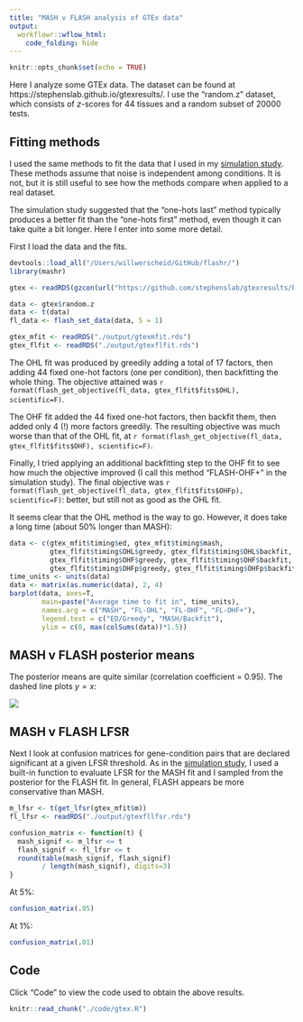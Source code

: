 ```yaml
---
title: "MASH v FLASH analysis of GTEx data"
output: 
  workflowr::wflow_html:
    code_folding: hide
---
```


```r
knitr::opts_chunk$set(echo = TRUE)
```

Here I analyze some GTEx data. The dataset can be found at https://stephenslab.github.io/gtexresults/. I use the "random.z" dataset, which consists of $z$-scores for 44 tissues and a random subset of 20000 tests.

## Fitting methods

I used the same methods to fit the data that I used in my [simulation study](MASHvFLASHsims.html). These methods assume that noise is independent among conditions. It is not, but it is still useful to see how the methods compare when applied to a real dataset. 

The simulation study suggested that the "one-hots last" method typically produces a better fit than the "one-hots first" method, even though it can take quite a bit longer. Here I enter into some more detail.

First I load the data and the fits.

```r
devtools::load_all("/Users/willwerscheid/GitHub/flashr/")
library(mashr)

gtex <- readRDS(gzcon(url("https://github.com/stephenslab/gtexresults/blob/master/data/MatrixEQTLSumStats.Portable.Z.rds?raw=TRUE")))

data <- gtex$random.z
data <- t(data)
fl_data <- flash_set_data(data, S = 1)

gtex_mfit <- readRDS("./output/gtexmfit.rds")
gtex_flfit <- readRDS("./output/gtexflfit.rds")
```

The OHL fit was produced by greedily adding a total of 17 factors, then adding 44 fixed one-hot factors (one per condition), then backfitting the whole thing. The objective attained was `r format(flash_get_objective(fl_data, gtex_flfit$fits$OHL), scientific=F)`.

The OHF fit added the 44 fixed one-hot factors, then backfit them, then added only 4 (!) more factors greedily. The resulting objective was much worse than that of the OHL fit, at `r format(flash_get_objective(fl_data, gtex_flfit$fits$OHF), scientific=F)`.

Finally, I tried applying an additional backfitting step to the OHF fit to see how much the objective improved (I call this method "FLASH-OHF+" in the simulation study). The final objective was `r format(flash_get_objective(fl_data, gtex_flfit$fits$OHFp), scientific=F)`: better, but still not as good as the OHL fit.

It seems clear that the OHL method is the way to go. However, it does take a long time (about 50% longer than MASH):

```r
data <- c(gtex_mfit$timing$ed, gtex_mfit$timing$mash,
          gtex_flfit$timing$OHL$greedy, gtex_flfit$timing$OHL$backfit,
          gtex_flfit$timing$OHF$greedy, gtex_flfit$timing$OHF$backfit,
          gtex_flfit$timing$OHFp$greedy, gtex_flfit$timing$OHFp$backfit)
time_units <- units(data)
data <- matrix(as.numeric(data), 2, 4)
barplot(data, axes=T,
        main=paste("Average time to fit in", time_units),
        names.arg = c("MASH", "FL-OHL", "FL-OHF", "FL-OHF+"),
        legend.text = c("ED/Greedy", "MASH/Backfit"),
        ylim = c(0, max(colSums(data))*1.5))
```

## MASH v FLASH posterior means

The posterior means are quite similar (correlation coefficient = 0.95). The dashed line plots $y = x$:

![](images/gtexcompare.png)

## MASH v FLASH LFSR 

Next I look at confusion matrices for gene-condition pairs that are declared significant at a given LFSR threshold. As in the [simulation study](MASHvFLASHsims.html), I used a built-in function to evaluate LFSR for the MASH fit and I sampled from the posterior for the FLASH fit. In general, FLASH appears be more conservative than MASH.

```r
m_lfsr <- t(get_lfsr(gtex_mfit$m))
fl_lfsr <- readRDS("./output/gtexfllfsr.rds")

confusion_matrix <- function(t) {
  mash_signif <- m_lfsr <= t
  flash_signif <- fl_lfsr <= t
  round(table(mash_signif, flash_signif)
        / length(mash_signif), digits=3)
}
```

At 5%:
```r
confusion_matrix(.05)
```

At 1%:
```r
confusion_matrix(.01)
```

<!-- Note: we cannot do 0.1% if we only have 200 samples from the posterior! -->
<!-- At 0.1%: -->
<!-- ```{r cm001} -->
<!-- confusion_matrix(.001) -->
<!-- ``` -->

## Code

Click "Code" to view the code used to obtain the above results.
```r
knitr::read_chunk("./code/gtex.R")
```
```r
```
